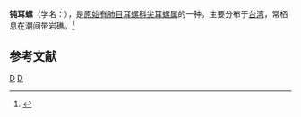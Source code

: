 {{Speciesbox
| taxon = Melampus cristatus
| binomial_authority = Pfeiffer, 1855
}}
'''钝耳螺'''（学名：''{{lang|la|Melampus cristatus}}''），是[[原始有肺目|原始有肺目]][[耳螺科|耳螺科]][[尖耳螺属|尖耳螺属]]的一种。主要分布于[[台湾|台湾]]，常栖息在潮间带岩礁。<ref>{{cite web|url=http://shell.sinica.edu.tw/chinese/shellbase_detail.php?science_no=1876|title=国际贝库：钝耳螺|publisher=台湾贝类资料库|accessdate=2009-08-11}}</ref>

== 参考文献 ==
{{reflist}}
{{taxonbar}}
[[Category:_1855年描述的动物|D]]
[[Category:尖耳螺属|D]]